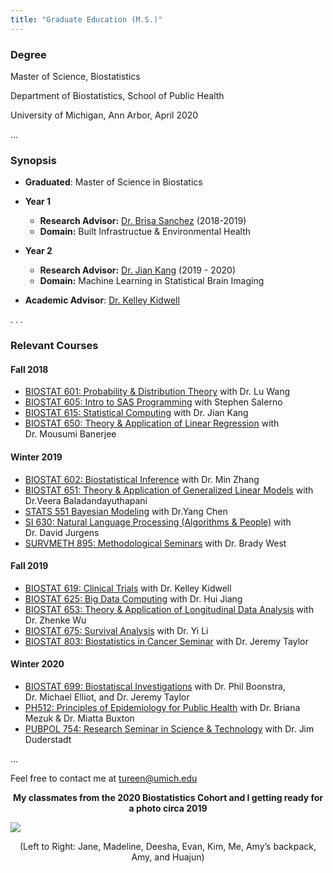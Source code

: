 ```yaml
---
title: "Graduate Education (M.S.)"
---
```


<h3><b>Degree</b></h3>

Master of Science, Biostatistics

Department of Biostatistics, School of Public Health

University of Michigan, Ann Arbor, April 2020

...

<h3><b>Synopsis</b></h3>

- **Graduated**: Master of Science in Biostatics

- **Year 1** 
  - **Research Advisor:** [Dr. Brisa Sanchez](https://sph.umich.edu/faculty-profiles/sanchez-brisa.html) (2018-2019)
  - **Domain:** Built Infrastructue & Environmental Health

- **Year 2**
  - **Research Advisor:** [Dr. Jian Kang](https://sph.umich.edu/faculty-profiles/kang-jian.html) (2019 - 2020)
  - **Domain:** Machine Learning in Statistical Brain Imaging
  
  
- **Academic Advisor**: [Dr. Kelley Kidwell](https://sph.umich.edu/faculty-profiles/kidwell-kelley.html)

. . .

<h3><b>Relevant Courses</b></h3>

<h4><b>Fall 2018</b></h4>

- [BIOSTAT 601: Probability & Distribution Theory]() with Dr. Lu Wang
- [BIOSTAT 605: Intro to SAS Programming]() with Stephen Salerno
- [BIOSTAT 615: Statistical Computing]() with Dr. Jian Kang
- [BIOSTAT 650: Theory & Application of Linear Regression]() with Dr. Mousumi Banerjee

<h4><b>Winter 2019</b></h4>
- [BIOSTAT 602: Biostatistical Inference]() with Dr. Min Zhang
- [BIOSTAT 651: Theory & Application of Generalized Linear Models]() with Dr.Veera Baladandayuthapani
- [STATS 551 Bayesian Modeling]() with Dr.Yang Chen
- [SI 630: Natural Language Processing (Algorithms & People)]() with Dr. David Jurgens
- [SURVMETH 895: Methodological Seminars]() with Dr. Brady West 

<h4><b>Fall 2019</b></h4>
- [BIOSTAT 619: Clinical Trials]() with Dr. Kelley Kidwell
- [BIOSTAT 625: Big Data Computing]() with Dr. Hui Jiang
- [BIOSTAT 653: Theory & Application of Longitudinal Data Analysis]() with Dr. Zhenke Wu
- [BIOSTAT 675: Survival Analysis]() with Dr. Yi Li
- [BIOSTAT 803: Biostatistics in Cancer Seminar]() with Dr. Jeremy Taylor

<h4><b>Winter 2020</b></h4>
- [BIOSTAT 699: Biostatiscal Investigations]() with Dr. Phil Boonstra, Dr. Michael Elliot, and Dr. Jeremy Taylor
- [PH512: Principles of Epidemiology for Public Health]() with Dr. Briana Mezuk & Dr. Miatta Buxton
- [PUBPOL 754: Research Seminar in Science & Technology]() with Dr. Jim Duderstadt


...


Feel free to contact me at [tureen@umich.edu]()


<center>
<b>My classmates from the 2020 Biostatistics Cohort and I getting ready for a photo circa 2019</b>
</center>

<img src="pictures\sph.JPG">

<center>
(Left to Right: Jane, Madeline, Deesha, Evan, Kim, Me, Amy's backpack, Amy, and Huajun)
</center>